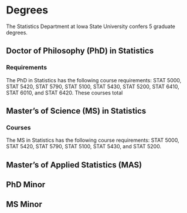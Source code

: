 # Degrees

The Statistics Department at Iowa State University confers 5 graduate degrees.

## Doctor of Philosophy (PhD) in Statistics 

### Requirements

The PhD in Statistics has the following course requirements:
STAT 5000, STAT 5420, STAT 5790, 
STAT 5100, STAT 5430, 
STAT 5200, STAT 6410, 
STAT 6010, and STAT 6420.
These courses total 



## Master's of Science (MS) in Statistics

### Courses

The MS in Statistics has the following course requirements:
STAT 5000, STAT 5420, STAT 5790, 
STAT 5100, STAT 5430, and
STAT 5200.


## Master's of Applied Statistics (MAS)

## PhD Minor

## MS Minor

